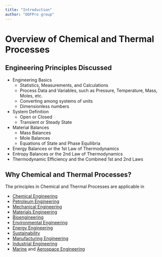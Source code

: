 ```yaml
---
title: "Introduction"
author: "DOFPro group"
---
```


# Overview of Chemical and Thermal Processes

## Engineering Principles Discussed

-   Engineering Basics
    -   Statistics, Measurements, and Calculations
    -   Process Data and Variables, such as Pressure, Temperature, Mass, Moles, etc.
    -   Converting among systems of units
    -   Dimensionless numbers
-   System Definition
    -   Open or Closed
    -   Transient or Steady State
-   Material Balances
    -   Mass Balances
    -   Mole Balances
    -   Equations of State and Phase Equilibria
-   Energy Balances or the 1st Law of Thermodynamics
-   Entropy Balances or the 2nd Law of Thermodynamics
-   Thermodynamic Efficiency and the Combined 1st and 2nd Laws

## Why Chemical and Thermal Processes?

The principles in Chemical and Thermal Processes are applicable in

-   [Chemical Engineering](https://en.wikipedia.org/wiki/Chemical_engineering)
-   [Petroleum Engineering](https://en.wikipedia.org/wiki/Petroleum_engineering)
-   [Mechanical Engineering](https://en.wikipedia.org/wiki/Mechanical_engineering)
-   [Materials Engineering](https://en.wikipedia.org/wiki/Materials_science)
-   [Bioengineering](https://en.wikipedia.org/wiki/Biological_engineering)
-   [Environmental Engineering](https://en.wikipedia.org/wiki/Environmental_engineering)
-   [Energy Engineering](https://en.wikipedia.org/wiki/Energy_engineering)
-   [Sustainability](https://en.wikipedia.org/wiki/Sustainability)
-   [Manufacturing Engineering](https://en.wikipedia.org/wiki/Manufacturing_engineering)
-   [Industrial Engineering](https://en.wikipedia.org/wiki/Industrial_engineering)
-   [Marine](https://en.wikipedia.org/wiki/Marine_engineering) and [Aerospace Engineering](https://en.wikipedia.org/wiki/Aerospace_engineering)
